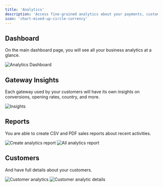 ```yaml
---
title: 'Analytics'
description: 'Access fine-grained analytics about your payments, customers, gateways, and everything else Sellix-related'
icon: 'chart-mixed-up-circle-currency'
---
```


## Dashboard

On the main dashboard page, you will see all your business analytics at a glance.

<Frame>
<img
  className="block"
  src="https://sellix.io/cdn-cgi/image/q=65/https://cdn.sellix.io/static/documentation/images/analytics/dashboard.png"
  alt="Analytics Dashboard"
/>
</Frame>

## Gateway Insights

Each gateway used by your customers will have its own insights on conversions, opening rates, country, and more.

<Frame>
<img
  className="block"
  src="https://sellix.io/cdn-cgi/image/q=65/https://cdn.sellix.io/static/documentation/images/analytics/gateway-insights.png"
  alt="Insights"
/>
</Frame>

## Reports

You are able to create CSV and PDF sales reports about recent activities.

<Frame>
<img
  className="block"
  src="https://sellix.io/cdn-cgi/image/q=65/https://cdn.sellix.io/static/documentation/images/analytics/new-report.png"
  alt="Create analytics report"
/>
</Frame>

<Frame>
<img
  className="block"
  src="https://sellix.io/cdn-cgi/image/q=65/https://cdn.sellix.io/static/documentation/images/analytics/all-reports.png"
  alt="All analytics report"
/>
</Frame>

## Customers

And have full details about your customers.

<Frame>
<img
  className="block"
  src="https://sellix.io/cdn-cgi/image/q=65/https://cdn.sellix.io/static/documentation/images/analytics/customers.png"
  alt="Customer analytics"
/>
</Frame>

<Frame>
<img
  className="block"
  src="https://sellix.io/cdn-cgi/image/q=65/https://cdn.sellix.io/static/documentation/images/analytics/customer.png"
  alt="Customer analytic details"
/>
</Frame>
